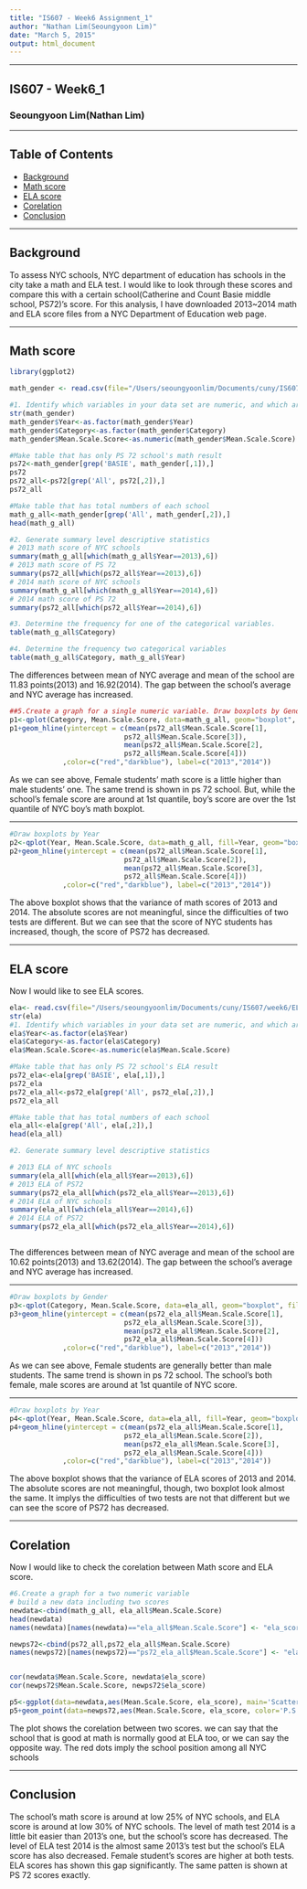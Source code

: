 ```yaml
---
title: "IS607 - Week6 Assignment_1"
author: "Nathan Lim(Seoungyoon Lim)"
date: "March 5, 2015"
output: html_document
---
```


* * *
## IS607 - Week6_1
### Seoungyoon Lim(Nathan Lim)

* * *

## Table of Contents
* [Background](#Background)
* [Math score](#Math score)
* [ELA score](#ELA score)
* [Corelation](#Corelation)
* [Conclusion](#Conclusion)

* * *
## <a name="Background"></a>Background

To assess NYC schools, NYC department of education has schools in the city take a math and ELA test. I would like to look through these scores and compare this with a certain school(Catherine and Count Basie middle school, PS72)'s score.
For this analysis, I have downloaded 2013~2014 math and ELA score files from a NYC Department of Education web page.


* * *
## <a name="Math score"></a>Math score

```r
library(ggplot2)

math_gender <- read.csv(file="/Users/seoungyoonlim/Documents/cuny/IS607/week6/math_gender.csv",header=T)

#1. Identify which variables in your data set are numeric, and which are categorical (factors). Change Year,Category variables From integer to Factor and Change Mean.Scale.Score From Factor to numeric
str(math_gender)
math_gender$Year<-as.factor(math_gender$Year)
math_gender$Category<-as.factor(math_gender$Category)
math_gender$Mean.Scale.Score<-as.numeric(math_gender$Mean.Scale.Score)

#Make table that has only PS 72 school's math result
ps72<-math_gender[grep('BASIE', math_gender[,1]),]
ps72
ps72_all<-ps72[grep('All', ps72[,2]),]
ps72_all

#Make table that has total numbers of each school
math_g_all<-math_gender[grep('All', math_gender[,2]),]
head(math_g_all)
```
```r
#2. Generate summary level descriptive statistics
# 2013 math score of NYC schools
summary(math_g_all[which(math_g_all$Year==2013),6])
# 2013 math score of PS 72
summary(ps72_all[which(ps72_all$Year==2013),6])
# 2014 math score of NYC schools
summary(math_g_all[which(math_g_all$Year==2014),6])
# 2014 math score of PS 72
summary(ps72_all[which(ps72_all$Year==2014),6])
```
```r
#3. Determine the frequency for one of the categorical variables.
table(math_g_all$Category)

#4. Determine the frequency two categorical variables
table(math_g_all$Category, math_g_all$Year)

```


The differences between mean of NYC average and mean of the school are 11.83 points(2013) and  16.92(2014).
The gap between the school's average and NYC average has increased.



```r
##5.Create a graph for a single numeric variable. Draw boxplots by Gender
p1<-qplot(Category, Mean.Scale.Score, data=math_g_all, geom="boxplot", fill=Category, main='Math score by Gender', xlab='Gender', ylab='Math score')
p1+geom_hline(yintercept = c(mean(ps72_all$Mean.Scale.Score[1],
                            ps72_all$Mean.Scale.Score[3]),
                            mean(ps72_all$Mean.Scale.Score[2],
                            ps72_all$Mean.Scale.Score[4]))
             ,color=c("red","darkblue"), label=c("2013","2014"))
```


As we can see above, Female students' math score is a little higher than male students' one. The same trend is shown in ps 72 school. But, while the school's female score are around at 1st quantile, boy's score are over the 1st quantile of NYC boy's math boxplot. 

* * *

```r
#Draw boxplots by Year
p2<-qplot(Year, Mean.Scale.Score, data=math_g_all, fill=Year, geom="boxplot", main='Math score by year', xlab='Year', ylab='Math score')
p2+geom_hline(yintercept = c(mean(ps72_all$Mean.Scale.Score[1],
                            ps72_all$Mean.Scale.Score[2]),
                            mean(ps72_all$Mean.Scale.Score[3],
                            ps72_all$Mean.Scale.Score[4]))
             ,color=c("red","darkblue"), label=c("2013","2014"))
```

The above boxplot shows that the variance of math scores of 2013 and 2014. The absolute scores are not meaningful, since the difficulties of two tests are different. But we can see that the score of NYC students has increased, though, the score of PS72 has decreased.

* * *

## <a name="ELA score"></a>ELA score

Now I would like to see ELA scores.


```r
ela<- read.csv(file="/Users/seoungyoonlim/Documents/cuny/IS607/week6/ELA.csv",header=T)
str(ela)
#1. Identify which variables in your data set are numeric, and which are categorical (factors). Change Year,Category variables From integer to Factor and Change Mean.Scale.Score From Factor to numeric
ela$Year<-as.factor(ela$Year)
ela$Category<-as.factor(ela$Category)
ela$Mean.Scale.Score<-as.numeric(ela$Mean.Scale.Score)

#Make table that has only PS 72 school's ELA result
ps72_ela<-ela[grep('BASIE', ela[,1]),]
ps72_ela
ps72_ela_all<-ps72_ela[grep('All', ps72_ela[,2]),]
ps72_ela_all

#Make table that has total numbers of each school
ela_all<-ela[grep('All', ela[,2]),]
head(ela_all)
```
```r
#2. Generate summary level descriptive statistics

# 2013 ELA of NYC schools
summary(ela_all[which(ela_all$Year==2013),6])
# 2013 ELA of PS72
summary(ps72_ela_all[which(ps72_ela_all$Year==2013),6])
# 2014 ELA of NYC schools
summary(ela_all[which(ela_all$Year==2014),6])
# 2014 ELA of PS72
summary(ps72_ela_all[which(ps72_ela_all$Year==2014),6])



```


The differences between mean of NYC average and mean of the school are 10.62 points(2013) and  13.62(2014).
The gap between the school's average and NYC average has increased.

* * *

```r
#Draw boxplots by Gender
p3<-qplot(Category, Mean.Scale.Score, data=ela_all, geom="boxplot", fill=Category, main='ELA score by Gender', xlab='Gender', ylab='ELA score')
p3+geom_hline(yintercept = c(mean(ps72_ela_all$Mean.Scale.Score[1],
                            ps72_ela_all$Mean.Scale.Score[3]),
                            mean(ps72_ela_all$Mean.Scale.Score[2],
                            ps72_ela_all$Mean.Scale.Score[4]))
             ,color=c("red","darkblue"), label=c("2013","2014"))
```


As we can see above, Female students are generally better than male students. The same trend is shown in ps 72 school. The school's both female, male scores are around at 1st quantile of NYC score.

* * *

```r
#Draw boxplots by Year
p4<-qplot(Year, Mean.Scale.Score, data=ela_all, fill=Year, geom="boxplot", main='ELA score by year', xlab='Year', ylab='ELA score')
p4+geom_hline(yintercept = c(mean(ps72_ela_all$Mean.Scale.Score[1],
                            ps72_ela_all$Mean.Scale.Score[2]),
                            mean(ps72_ela_all$Mean.Scale.Score[3],
                            ps72_ela_all$Mean.Scale.Score[4]))
             ,color=c("red","darkblue"), label=c("2013","2014"))
```


The above boxplot shows that the variance of ELA scores of 2013 and 2014. The absolute scores are not meaningful, though, two boxplot look almost the same. It implys the difficulties of two tests are not that different but we can see the score of PS72 has decreased.

* * *
## <a name="Corelation"></a>Corelation

Now I would like to check the corelation between Math score and ELA score.


```r
#6.Create a graph for a two numeric variable
# build a new data including two scores
newdata<-cbind(math_g_all, ela_all$Mean.Scale.Score)
head(newdata)
names(newdata)[names(newdata)=="ela_all$Mean.Scale.Score"] <- "ela_score"

newps72<-cbind(ps72_all,ps72_ela_all$Mean.Scale.Score)
names(newps72)[names(newps72)=="ps72_ela_all$Mean.Scale.Score"] <- "ela_score"


cor(newdata$Mean.Scale.Score, newdata$ela_score)
cor(newps72$Mean.Scale.Score, newps72$ela_score)

p5<-ggplot(data=newdata,aes(Mean.Scale.Score, ela_score), main='Scatter of math and ELA')+geom_point()+facet_grid(Category~Year)
p5+geom_point(data=newps72,aes(Mean.Scale.Score, ela_score, color='P.S. 72'), )+facet_grid(Category~Year)+xlab('Math')+ylab('ELA')+labs(title='NYC Math and ELA scores, grade 3 to 8')+theme(legend.title=element_blank())
```


The plot shows the corelation between two scores. we can say that the school that is good at math is normally good at ELA too, or we can say the opposite way. The red dots imply the school position among all NYC schools

* * *

## <a name="Conclusion"></a>Conclusion

The school's math score is around at low 25% of NYC schools, and ELA score is around at low 30% of NYC schools. The level of math test 2014 is a little bit easier than 2013's one, but the school's score has decreased. The level of ELA test 2014 is the almost same 2013's test but the school's ELA score has also decreased.
Female student's scores are higher at both tests. ELA scores has shown this gap significantly.
The same patten is shown at PS 72 scores exactly.
